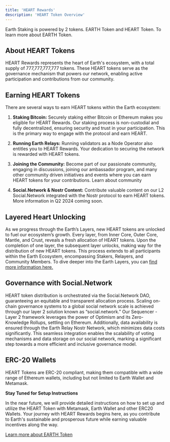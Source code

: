 ```yaml
---
title: 'HEART Rewards'
description: 'HEART Token Overview'
---
```

Earth Staking is powered by 2 tokens. EARTH Token and HEART Token. To learn more about EARTH Token. 

## About HEART Tokens

HEART Rewards represents the heart of Earth's ecosystem, with a total supply of 777,777,777,777 tokens. These HEART tokens serve as the governance mechanism that powers our network, enabling active participation and contributions from our community.

## Earning HEART Tokens
There are several ways to earn HEART tokens within the Earth ecosystem:

1. **Staking Bitcoin:** Securely staking either Bitcoin or Ethereum makes you eligible for HEART Rewards. Our staking process is non-custodial and fully decentralized, ensuring security and trust in your participation. This is the primary way to engage with the protocol and earn HEART. 


2. **Running Earth Relays:** Running validators as a Node Operator also entitles you to HEART Rewards. Your dedication to securing the network is rewarded with HEART tokens.  


3. **Joining the Community:** Become part of our passionate community, engaging in discussions, joining our ambassador program, and many other community driven initiatives and events where you can earn HEART tokens for your contributions. Learn about community


4. **Social.Network & Nostr Content:** Contribute valuable content on our L2 Social.Network integrated with the Nostr protocol to earn HEART tokens. More information in Q2 2024 coming soon. 



## Layered Heart Unlocking
As we progress through the Earth’s Layers, new HEART tokens are unlocked to fuel our ecosystem’s growth. Every layer, from Inner Core, Outer Core, Mantle, and Crust, reveals a fresh allocation of HEART tokens. Upon the completion of one layer, the subsequent layer unlocks, making way for the distribution of new HEART tokens. This process extends to all participants within the Earth Ecosystem, encompassing Stakers, Relayers, and Community Members. To dive deeper into the Earth Layers, you can [find more information here.](/earth-layers)


## Governance with Social.Network

HEART token distribution is orchestrated via the Social.Network DAO, guaranteeing an equitable and transparent allocation process. Scaling on-chain governance systems to a global social network scale is achieved through our layer 2 solution known as “social.network.” Our Sequencer - Layer 2 framework leverages the power of Optimism and its Zero-Knowledge Rollups, settling on Ethereum. Additionally, data availability is ensured through the Earth Relay Nostr Network, which minimizes data costs significantly. This seamless integration enables the scalability of voting mechanisms and data storage on our social network, marking a significant step towards a more efficient and inclusive governance model.

## ERC-20 Wallets
HEART Tokens are ERC-20 compliant, making them compatible with a wide range of Ethereum wallets, including but not limited to Earth Wallet and Metamask.

**Stay Tuned for Setup Instructions**

In the near future, we will provide detailed instructions on how to set up and utilize the HEART Token with Metamask, Earth Wallet and other ERC20 Wallets. Your journey with HEART Rewards begins here, as you contribute to Earth's sustainable and prosperous future while earning valuable incentives along the way.

[Learn more about EARTH Token](TOKENS/earth-token)